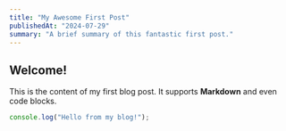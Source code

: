 ```yaml
---
title: "My Awesome First Post"
publishedAt: "2024-07-29" 
summary: "A brief summary of this fantastic first post."
---
```


## Welcome!

This is the content of my first blog post. 
It supports **Markdown** and even code blocks.

```javascript
console.log("Hello from my blog!");
```